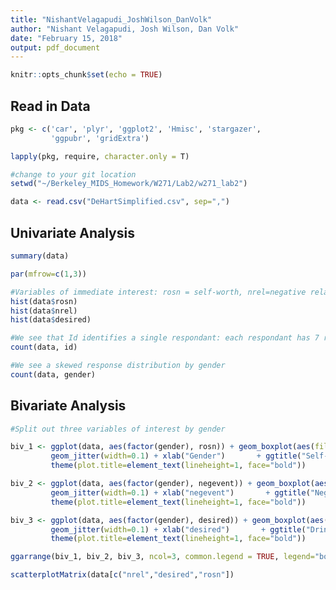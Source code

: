 ```yaml
---
title: "NishantVelagapudi_JoshWilson_DanVolk"
author: "Nishant Velagapudi, Josh Wilson, Dan Volk"
date: "February 15, 2018"
output: pdf_document
---
```


```r
knitr::opts_chunk$set(echo = TRUE)
```

## Read in Data

```r

pkg <- c('car', 'plyr', 'ggplot2', 'Hmisc', 'stargazer',
         'ggpubr', 'gridExtra')

lapply(pkg, require, character.only = T)

#change to your git location
setwd("~/Berkeley_MIDS_Homework/W271/Lab2/w271_lab2")

data <- read.csv("DeHartSimplified.csv", sep=",")
```

## Univariate Analysis

```r
summary(data)

par(mfrow=c(1,3))

#Variables of immediate interest: rosn = self-worth, nrel=negative relationship interactions, desired = desire to drink
hist(data$rosn)
hist(data$nrel)
hist(data$desired)

#We see that Id identifies a single respondant: each respondant has 7 responses (one for each day of the week)
count(data, id)

#We see a skewed response distribution by gender
count(data, gender)


```

## Bivariate Analysis
```r
#Split out three variables of interest by gender

biv_1 <- ggplot(data, aes(factor(gender), rosn)) + geom_boxplot(aes(fill=factor(gender))) +
         geom_jitter(width=0.1) + xlab("Gender")       + ggtitle("Self-worth")      +
         theme(plot.title=element_text(lineheight=1, face="bold"))

biv_2 <- ggplot(data, aes(factor(gender), negevent)) + geom_boxplot(aes(fill=factor(gender))) +
         geom_jitter(width=0.1) + xlab("negevent")       + ggtitle("Neg. Rel. Events")      +
         theme(plot.title=element_text(lineheight=1, face="bold"))

biv_3 <- ggplot(data, aes(factor(gender), desired)) + geom_boxplot(aes(fill=factor(gender))) +
         geom_jitter(width=0.1) + xlab("desired")       + ggtitle("Drinking Desire")      +
         theme(plot.title=element_text(lineheight=1, face="bold"))

ggarrange(biv_1, biv_2, biv_3, ncol=3, common.legend = TRUE, legend="bottom")
```

```r
scatterplotMatrix(data[c("nrel","desired","rosn"])
```
